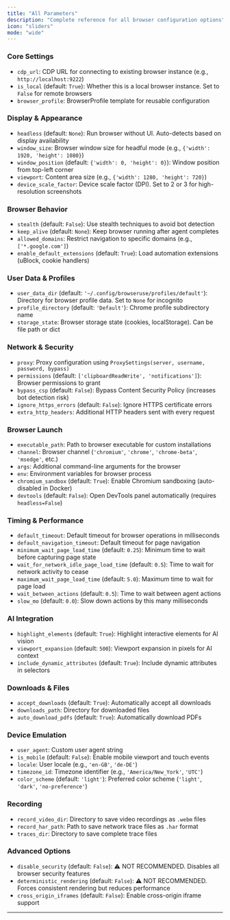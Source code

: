 ```yaml
---
title: "All Parameters"
description: "Complete reference for all browser configuration options"
icon: "sliders"
mode: "wide"
---
```



### Core Settings
- `cdp_url`: CDP URL for connecting to existing browser instance (e.g., `http://localhost:9222`)
- `is_local` (default: `True`): Whether this is a local browser instance. Set to `False` for remote browsers
- `browser_profile`: BrowserProfile template for reusable configuration

### Display & Appearance
- `headless` (default: `None`): Run browser without UI. Auto-detects based on display availability
- `window_size`: Browser window size for headful mode (e.g., `{'width': 1920, 'height': 1080}`)
- `window_position` (default: `{'width': 0, 'height': 0}`): Window position from top-left corner
- `viewport`: Content area size (e.g., `{'width': 1280, 'height': 720}`)
- `device_scale_factor`: Device scale factor (DPI). Set to 2 or 3 for high-resolution screenshots

### Browser Behavior
- `stealth` (default: `False`): Use stealth techniques to avoid bot detection
- `keep_alive` (default: `None`): Keep browser running after agent completes
- `allowed_domains`: Restrict navigation to specific domains (e.g., `['*.google.com']`)
- `enable_default_extensions` (default: `True`): Load automation extensions (uBlock, cookie handlers)

### User Data & Profiles
- `user_data_dir` (default: `'~/.config/browseruse/profiles/default'`): Directory for browser profile data. Set to `None` for incognito
- `profile_directory` (default: `'Default'`): Chrome profile subdirectory name
- `storage_state`: Browser storage state (cookies, localStorage). Can be file path or dict

### Network & Security
- `proxy`: Proxy configuration using `ProxySettings(server, username, password, bypass)`
- `permissions` (default: `['clipboardReadWrite', 'notifications']`): Browser permissions to grant
- `bypass_csp` (default: `False`): Bypass Content Security Policy (increases bot detection risk)
- `ignore_https_errors` (default: `False`): Ignore HTTPS certificate errors
- `extra_http_headers`: Additional HTTP headers sent with every request

### Browser Launch
- `executable_path`: Path to browser executable for custom installations
- `channel`: Browser channel (`'chromium'`, `'chrome'`, `'chrome-beta'`, `'msedge'`, etc.)
- `args`: Additional command-line arguments for the browser
- `env`: Environment variables for browser process
- `chromium_sandbox` (default: `True`): Enable Chromium sandboxing (auto-disabled in Docker)
- `devtools` (default: `False`): Open DevTools panel automatically (requires `headless=False`)

### Timing & Performance
- `default_timeout`: Default timeout for browser operations in milliseconds
- `default_navigation_timeout`: Default timeout for page navigation
- `minimum_wait_page_load_time` (default: `0.25`): Minimum time to wait before capturing page state
- `wait_for_network_idle_page_load_time` (default: `0.5`): Time to wait for network activity to cease
- `maximum_wait_page_load_time` (default: `5.0`): Maximum time to wait for page load
- `wait_between_actions` (default: `0.5`): Time to wait between agent actions
- `slow_mo` (default: `0.0`): Slow down actions by this many milliseconds

### AI Integration
- `highlight_elements` (default: `True`): Highlight interactive elements for AI vision
- `viewport_expansion` (default: `500`): Viewport expansion in pixels for AI context
- `include_dynamic_attributes` (default: `True`): Include dynamic attributes in selectors

### Downloads & Files
- `accept_downloads` (default: `True`): Automatically accept all downloads
- `downloads_path`: Directory for downloaded files
- `auto_download_pdfs` (default: `True`): Automatically download PDFs

### Device Emulation
- `user_agent`: Custom user agent string
- `is_mobile` (default: `False`): Enable mobile viewport and touch events
- `locale`: User locale (e.g., `'en-GB'`, `'de-DE'`)
- `timezone_id`: Timezone identifier (e.g., `'America/New_York'`, `'UTC'`)
- `color_scheme` (default: `'light'`): Preferred color scheme (`'light'`, `'dark'`, `'no-preference'`)

### Recording
- `record_video_dir`: Directory to save video recordings as `.webm` files
- `record_har_path`: Path to save network trace files as `.har` format
- `traces_dir`: Directory to save complete trace files

### Advanced Options
- `disable_security` (default: `False`): ⚠️ NOT RECOMMENDED. Disables all browser security features
- `deterministic_rendering` (default: `False`): ⚠️ NOT RECOMMENDED. Forces consistent rendering but reduces performance
- `cross_origin_iframes` (default: `False`): Enable cross-origin iframe support

---